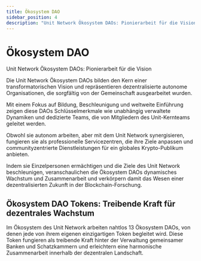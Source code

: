 ```yaml
---
title: Ökosystem DAO
sidebar_position: 4
description: "Unit Network Ökosystem DAOs: Pionierarbeit für die Vision"
---
```


# Ökosystem DAO

Unit Network Ökosystem DAOs: Pionierarbeit für die Vision

Die Unit Network Ökosystem DAOs bilden den Kern einer transformatorischen Vision und repräsentieren dezentralisierte autonome Organisationen, die sorgfältig von der Gemeinschaft ausgearbeitet wurden.

Mit einem Fokus auf Bildung, Beschleunigung und weltweite Einführung zeigen diese DAOs Schlüsselmerkmale wie unabhängig verwaltete Dynamiken und dedizierte Teams, die von Mitgliedern des Unit-Kernteams geleitet werden.

Obwohl sie autonom arbeiten, aber mit dem Unit Network synergisieren, fungieren sie als professionelle Servicezentren, die ihre Ziele anpassen und communityzentrierte Dienstleistungen für ein globales Krypto-Publikum anbieten.

Indem sie Einzelpersonen ermächtigen und die Ziele des Unit Network beschleunigen, veranschaulichen die Ökosystem DAOs dynamisches Wachstum und Zusammenarbeit und verkörpern damit das Wesen einer dezentralisierten Zukunft in der Blockchain-Forschung.

## Ökosystem DAO Tokens: Treibende Kraft für dezentrales Wachstum

Im Ökosystem des Unit Network arbeiten nahtlos 13 Ökosystem DAOs, von denen jede von ihrem eigenen einzigartigen Token begleitet wird. Diese Token fungieren als treibende Kraft hinter der Verwaltung gemeinsamer Banken und Schatzkammern und erleichtern eine harmonische Zusammenarbeit innerhalb der dezentralen Landschaft.


<DocCardList />
